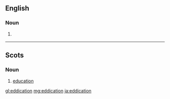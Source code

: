 ==English==

===Noun===
{{en-noun|-}}

# {{context|UK|dated|lang=en}} {{eye dialect of|education|lang=en}}

----

==Scots==

===Noun===
{{sco-noun|-}}

# [[education]]

[[gl:eddication]]
[[mg:eddication]]
[[ja:eddication]]